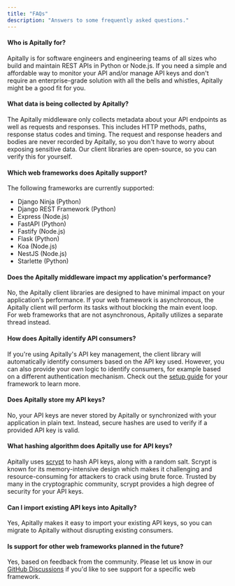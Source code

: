 ```yaml
---
title: "FAQs"
description: "Answers to some frequently asked questions."
---
```


#### Who is Apitally for?

Apitally is for software engineers and engineering teams of all sizes who build and maintain REST APIs in Python or Node.js.
If you need a simple and affordable way to monitor your API and/or manage API keys and
don't require an enterprise-grade solution with all the bells and whistles, Apitally might be a good fit for you.

#### What data is being collected by Apitally?

The Apitally middleware only collects metadata about your API endpoints as well as requests and responses.
This includes HTTP methods, paths, response status codes and timing.
The request and response headers and bodies are never recorded by Apitally, so you don't have to worry about exposing sensitive data.
Our client libraries are open-source, so you can verify this for yourself.

#### Which web frameworks does Apitally support?

The following frameworks are currently supported:

- Django Ninja (Python)
- Django REST Framework (Python)
- Express (Node.js)
- FastAPI (Python)
- Fastify (Node.js)
- Flask (Python)
- Koa (Node.js)
- NestJS (Node.js)
- Starlette (Python)

#### Does the Apitally middleware impact my application's performance?

No, the Apitally client libraries are designed to have minimal impact on your application's performance.
If your web framework is asynchronous, the Apitally client will perform its tasks without blocking the main event loop.
For web frameworks that are not asynchronous, Apitally utilizes a separate thread instead.

#### How does Apitally identify API consumers?

If you're using Apitally's API key management, the client library will automatically identify consumers based on the API key used.
However, you can also provide your own logic to identify consumers, for example based on a different authentication mechanism.
Check out the [setup guide](/quickstart) for your framework to learn more.

#### Does Apitally store my API keys?

No, your API keys are never stored by Apitally or synchronized with your application in plain text.
Instead, secure hashes are used to verify if a provided API key is valid.

#### What hashing algorithm does Apitally use for API keys?

Apitally uses [scrypt](https://en.wikipedia.org/wiki/Scrypt) to hash API keys, along with a random salt.
Scrypt is known for its memory-intensive design which makes it challenging and resource-consuming for attackers to crack using brute force.
Trusted by many in the cryptographic community, scrypt provides a high degree of security for your API keys.

#### Can I import existing API keys into Apitally?

Yes, Apitally makes it easy to import your existing API keys, so you can migrate to Apitally without disrupting existing consumers.

#### Is support for other web frameworks planned in the future?

Yes, based on feedback from the community. Please let us know in our [GitHub Discussions](https://github.com/orgs/apitally/discussions/categories/feedback-ideas) if you'd like to see support for a specific web framework.
